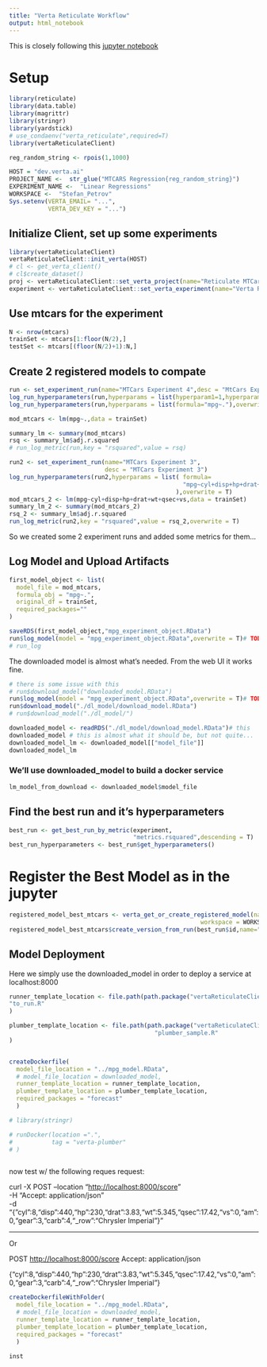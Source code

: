```yaml
---
title: "Verta Reticulate Workflow"
output: html_notebook
---
```


This is closely following this [jupyter notebook](https://github.com/VertaAI/modeldb/blob/master/client/workflows/demos/dataset-registry-endpoint.ipynb)

# Setup

```r
library(reticulate)
library(data.table)
library(magrittr)
library(stringr)
library(yardstick)
# use_condaenv("verta_reticulate",required=T)
library(vertaReticulateClient)
```

```r
reg_random_string <- rpois(1,1000)

HOST = "dev.verta.ai"
PROJECT_NAME <-  str_glue("MTCARS Regression{reg_random_string}")
EXPERIMENT_NAME <-  "Linear Regressions"
WORKSPACE <-  "Stefan_Petrov"
Sys.setenv(VERTA_EMAIL= "...",
           VERTA_DEV_KEY = "...")
```

## Initialize Client, set up some experiments

```r
library(vertaReticulateClient)
vertaReticulateClient::init_verta(HOST)
# cl <- get_verta_client()
# cl$create_dataset()
proj <- vertaReticulateClient::set_verta_project(name="Reticulate MTCars")
experiment <- vertaReticulateClient::set_verta_experiment(name="Verta R Experiment")
```

## Use mtcars for the experiment

```r
N <- nrow(mtcars)
trainSet <- mtcars[1:floor(N/2),]
testSet <- mtcars[(floor(N/2)+1):N,]
```

## Create 2 registered models to compate

```r
run <- set_experiment_run(name="MTCars Experiment 4",desc = "MtCars Experiment 4")
log_run_hyperparameters(run,hyperparams = list(hyperparam1=1,hyperparam2=2),overwrite = T)
log_run_hyperparameters(run,hyperparams = list(formula="mpg~."),overwrite = T)

mod_mtcars <- lm(mpg~.,data = trainSet)

summary_lm <- summary(mod_mtcars)
rsq <- summary_lm$adj.r.squared
# run_log_metric(run,key = "rsquared",value = rsq)

```

```r
run2 <- set_experiment_run(name="MTCars Experiment 3",
                           desc = "MTCars Experiment 3")
log_run_hyperparameters(run2,hyperparams = list( formula=
                                                 "mpg~cyl+disp+hp+drat+wt+qsec+vs"
                                               ),overwrite = T)
mod_mtcars_2 <- lm(mpg~cyl+disp+hp+drat+wt+qsec+vs,data = trainSet)
summary_lm_2 <- summary(mod_mtcars_2)
rsq_2 <- summary_lm$adj.r.squared
run_log_metric(run2,key = "rsquared",value = rsq_2,overwrite = T)

```

So we created some 2 experiment runs and added some metrics for them...

## Log Model and Upload Artifacts

```r
first_model_object <- list(
  model_file = mod_mtcars,
  formula_obj = "mpg~.",
  original_df = trainSet,
  required_packages=""
)

saveRDS(first_model_object,"mpg_experiment_object.RData")
run$log_model(model = "mpg_experiment_object.RData",overwrite = T)# TODO- add
# run_log
```

The downloaded model is almost what's needed. From the web UI it works fine.

```r
# there is some issue with this
# run$download_model("downloaded_model.RData")
run$log_model(model = "mpg_experiment_object.RData",overwrite = T)# TODO- add
run$download_model("./dl_model/download_model.RData")
# run$download_model("./dl_model/")

downloaded_model <- readRDS("./dl_model/download_model.RData")# this
downloaded_model # this is almost what it should be, but not quite...
downloaded_model_lm <- downloaded_model[["model_file"]]
downloaded_model_lm

```

### We'll use downloaded_model to build a docker service

```r
lm_model_from_download <- downloaded_model$model_file
```

## Find the best run and it's hyperparameters

```r
best_run <- get_best_run_by_metric(experiment,
                                   "metrics.rsquared",descending = T)
best_run_hyperparameters <- best_run$get_hyperparameters()
```

# Register the Best Model as in the jupyter

```r

registered_model_best_mtcars <- verta_get_or_create_registered_model(name="mtcars_best",
                                                      workspace = WORKSPACE)
registered_model_best_mtcars$create_version_from_run(best_run$id,name="v5")
```

## Model Deployment

Here we simply use the downloaded_model in order to deploy a service at localhost:8000

```r

runner_template_location <- file.path(path.package("vertaReticulateClient"),
"to_run.R"
)

plumber_template_location <- file.path(path.package("vertaReticulateClient"),
                                         "plumber_sample.R"
)


createDockerfile(
  model_file_location = "../mpg_model.RData",
  # model_file_location = downloaded_model, 
  runner_template_location = runner_template_location,
  plumber_template_location = plumber_template_location,
  required_packages = "forecast"
  )

# library(stringr)

# runDocker(location =".",
#           tag = "verta-plumber"
# )



```

now test w/ the following reques request:

curl -X POST --location "<http://localhost:8000/score>"\
-H "Accept: application/json"\
-d "{"cyl":8,"disp":440,"hp":230,"drat":3.83,"wt":5.345,"qsec":17.42,"vs":0,"am":0,"gear":3,"carb":4,"\_row":"Chrysler Imperial"}"

------------------------------------------------------------------------

Or

POST <http://localhost:8000/score> Accept: application/json

{"cyl":8,"disp":440,"hp":230,"drat":3.83,"wt":5.345,"qsec":17.42,"vs":0,"am":0,"gear":3,"carb":4,"\_row":"Chrysler Imperial"}
```r
createDockerfileWithFolder(
  model_file_location = "../mpg_model.RData",
  # model_file_location = downloaded_model,
  runner_template_location = runner_template_location,
  plumber_template_location = plumber_template_location,
  required_packages = "forecast"
  )

inst
```

